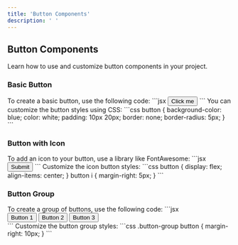 ```yaml
---
title: 'Button Components'
description: ' ' 
---
```

## Button Components

Learn how to use and customize button components in your project.

### Basic Button

<AccordionGroup>
    <Accordion icon="button" title="Basic Button">
        To create a basic button, use the following code:
        ```jsx
        <button>Click me</button>
        ```
    </Accordion>
    <Accordion icon="customize" title="Custom Button Styles">
        You can customize the button styles using CSS:
        ```css
        button {
            background-color: blue;
            color: white;
            padding: 10px 20px;
            border: none;
            border-radius: 5px;
        }
        ```
    </Accordion>
</AccordionGroup>

### Button with Icon

<AccordionGroup>
    <Accordion icon="icon" title="Button with Icon">
        To add an icon to your button, use a library like FontAwesome:
        ```jsx
        <button>
            <i className="fa fa-check"></i> Submit
        </button>
        ```
    </Accordion>
    <Accordion icon="customize" title="Custom Icon Button Styles">
        Customize the icon button styles:
        ```css
        button {
            display: flex;
            align-items: center;
        }
        button i {
            margin-right: 5px;
        }
        ```
    </Accordion>
</AccordionGroup>

### Button Group

<AccordionGroup>
    <Accordion icon="group" title="Button Group">
        To create a group of buttons, use the following code:
        ```jsx
        <div className="button-group">
            <button>Button 1</button>
            <button>Button 2</button>
            <button>Button 3</button>
        </div>
        ```
    </Accordion>
    <Accordion icon="customize" title="Custom Button Group Styles">
        Customize the button group styles:
        ```css
        .button-group button {
            margin-right: 10px;
        }
        ```
    </Accordion>
</AccordionGroup>